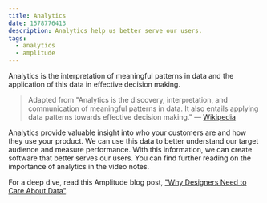 ```yaml
---
title: Analytics
date: 1578776413
description: Analytics help us better serve our users.
tags:
  - analytics
  - amplitude
---
```


Analytics is the interpretation of meaningful patterns in data and the application of this data in effective decision making.

> Adapted from "Analytics is the discovery, interpretation, and communication of meaningful patterns in data. It also entails applying data patterns towards effective decision making." — [Wikipedia](https://en.wikipedia.org/wiki/Analytics)

Analytics provide valuable insight into who your customers are and how they use your product. We can use this data to better understand our target audience and measure performance. With this information, we can create software that better serves our users. You can find further reading on the importance of analytics in the video notes.

For a deep dive, read this Amplitude blog post, ["Why Designers Need to Care About Data"](https://amplitude.com/blog/why-designers-need-to-care-about-data).
